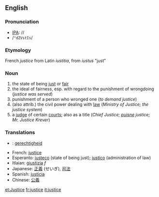==English==
===Pronunciation===
* [[w:IPA|IPA]]:  /{{IPAchar|ˈdʒʌstɪs}}/
* /<tt>"dZVstIs</tt>/

===Etymology===
French ''justice'' from Latin ''iustitia'', from ''iustus'' "just"

===Noun===

# the state of being [[just]] or [[fair]]
# the ideal of fairness, esp. with regard to the punishment of wrongdoing (''justice was served'')
# punishment of a person who wronged one (''to demand justice'')
# (also attrib.) the civil power dealing with [[law]] (''Ministry of Justice; the justice system'')
# a [[judge]] of certain [[court]]s; also as a title (''Chief Justice; [[puisne]] justice; Mr. Justice Krever'')

===Translations===

*{{nl}}: [[gerechtigheid]]
*French: [[justice]]
*Esperanto: [[justeco]] (state of being just); [[justico]] (administration of law)
*Itlaian: [[giustizia]] ''f''
*Japanese: [[正義]] (せいぎ), [[司法]]
*Spanish: [[justicia]]
*Chinese: [[公義]]

[[et:Justice]]
[[fr:justice]]
[[it:justice]]